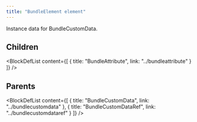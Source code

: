 ```yaml
---
title: "BundleElement element"
---
```



Instance data for BundleCustomData.

## Children

<BlockDefList content={[
    {
      title: "BundleAttribute",
      link: "../bundleattribute"
    }
  ]}
/>

## Parents

<BlockDefList content={[
    {
      title: "BundleCustomData",
      link: "../bundlecustomdata"
    },
    {
      title: "BundleCustomDataRef",
      link: "../bundlecustomdataref"
    }
  ]}
/>